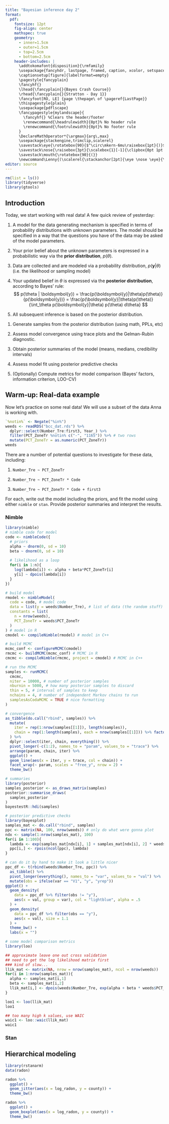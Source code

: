 ```yaml
---
title: "Bayesian inference day 2"
format:
  pdf:
    fontsize: 12pt
    fig-align: center
    mathspec: true
    geometry:
      - inner=1.5cm
      - outer=1.5cm
      - top=2.5cm
      - bottom=2.5cm
    header-includes: |
      \addtokomafont{disposition}{\rmfamily}
      \usepackage{fancyhdr, lastpage, framed, caption, xcolor, setspace, multirow, tabularray}
      \captionsetup[figure]{labelformat=empty}
      \pagestyle{fancyplain}
      \fancyhf{}
      \lhead{\fancyplain{}{Bayes Crash Course}}
      \rhead{\fancyplain{}{Stratton - Day 1}}
      \fancyfoot[RO, LE] {page \thepage\ of \pageref{LastPage}}
      \thispagestyle{plain}
      \usepackage{pdflscape}
      \fancypagestyle{mylandscape}{
        \fancyhf{} %Clears the header/footer
        \renewcommand{\headrulewidth}{0pt}% No header rule
        \renewcommand{\footrulewidth}{0pt}% No footer rule
      }
      \DeclareMathOperator*{\argmax}{arg\,max}
      \usepackage{stackengine,trimclip,scalerel}
      \savestack\eye{\rotatebox{90}{$^\circ\mkern-6mu\raisebox{1pt}{)}$}}
      \savestack\nose{\raisebox{3pt}{\scalebox{1}[-1]{\clipbox{0pt 1pt 0pt 0pt}{?}}}}
      \savestack\mouth{\rotatebox{90}{(}}
      \newcommand\Lenny{(\scalerel{\stackanchor[2pt]{\eye \nose \eye}{\mouth}}{)}}
editor: source
---
```


```r
rm(list = ls())
library(tidyverse)
library(gtools)
```

\vspace{-1in}

## Introduction

Today, we start working with real data! A few quick review of yesterday:

:::{.callout-note icon=false title="Bayesian statistical paradigm"}
1. A model for the data generating mechanism is specified in terms of probability distributions with unknown parameters. The model should be specified in a way that the questions you have of the data may be asked of the model parameters.

2. Your prior belief about the unknown parameters is expressed in a probabilistic way via the **prior distribution**, $p(\theta)$.

3. Data are collected and are modeled via a probability distribution, $p(\boldsymbol{y} | \theta)$ (i.e. the likelihood or sampling model)

4. Your updated belief in $\theta$ is expressed via the **posterior distribution**, according to Bayes' rule:
$$
p(\theta | \boldsymbol{y}) = \frac{p(\boldsymbol{y}|\theta)p(\theta)}{p(\boldsymbol{y})} = \frac{p(\boldsymbol{y}|\theta)p(\theta)}{\int_\theta p(\boldsymbol{y}|\theta) p(\theta) d\theta}
$$

5. All subsequent inference is based on the posterior distribution. 
:::

:::{.callout-note icon=false title="Bayesian data analysis"}
1. Generate samples from the posterior distribution (using math, PPLs, etc)

2. Assess model convergence using trace plots and the Gelman-Rubin diagnostic.

3. Obtain posterior summaries of the model (means, medians, credibility intervals)

4. Assess model fit using posterior predictive checks

5. (Optionally) Compute metrics for model comparison (Bayes' factors, information criterion, LOO-CV)
:::



\newpage

\begin{landscape}
\thispagestyle{mylandscape}

\definecolor{lg}{RGB}{245,246,246}
\begin{tblr}{
colspec=lccccc, hline{2},
row{2,3,6,7,11,12,15,16,19,20,23,24} = {bg=lg},
cell{2}{2}={r=2}{c}, cell{2}{4}={r=2}{c}, cell{2}{5}={r=2}{c}, cell{2}{6}={r=2}{c},
cell{4}{2}={r=2}{c}, cell{4}{4}={r=2}{c}, cell{4}{5}={r=2}{c}, cell{4}{6}={r=2}{c},
cell{6}{2}={r=2}{c}, cell{6}{4}={r=2}{c}, cell{6}{5}={r=2}{c}, cell{6}{6}={r=2}{c},
cell{8}{1}={r=3}{l}, cell{8}{4}={r=3}{c}, cell{8}{5}={r=3}{c}, cell{8}{6}={r=3}{c},
cell{11}{2}={r=2}{c}, cell{11}{4}={r=2}{c}, cell{11}{5}={r=2}{c}, cell{11}{6}={r=2}{c},
cell{13}{4}={r=2}{c}, cell{13}{5}={r=2}{c}, cell{13}{6}={r=2}{c},
cell{15}{2}={r=2}{c}, cell{15}{4}={r=2}{c}, cell{15}{5}={r=2}{c}, cell{15}{6}={r=2}{c},
cell{17}{2}={r=2}{c}, cell{17}{4}={r=2}{c}, cell{17}{5}={r=2}{c}, cell{17}{6}={r=2}{c},
cell{19}{2}={r=2}{c}, cell{19}{4}={r=2}{c}, cell{19}{5}={r=2}{c}, cell{19}{6}={r=2}{c},
cell{21}{2}={r=2}{c}, cell{21}{4}={r=2}{c}, cell{21}{5}={r=2}{c}, cell{21}{6}={r=2}{c},
cell{23}{2}={r=2}{c}, cell{23}{4}={r=2}{c}, cell{23}{5}={r=2}{c}, cell{23}{6}={r=2}{c},
}

\textbf{Distribution} & \textbf{Parameters} & \textbf{Probability function} & \textbf{Mean} & \textbf{Variance} & \textbf{MGF} \\

Bernoulli & $p \in [0, 1]$ & $f(x) = p^x(1-p)^{1-x}$; & $p$ & $p(1-p)$ & $pe^t + (1 - p)$ \\
$\text{Bern}(p)$ & 3-2 & $x \in \{0, 1\}$ & 3-4 & 3-5 & 3-6 \\

Binomial & $p \in [0, 1]$ & $f(x) = \binom{n}{x}p^x(1-p)^{n-x}$; & $np$ & $np(1-p)$ & $\left[pe^t + (1 - p) \right]^n$ \\
$\text{Bin}(p)$ & 5-2 & $x \in \{0, 1, ..., n\}$ & 5-4 & 5-5 & 5-6 \\

Geometric & $p \in [0, 1]$ & $f(x) = p(1 - p)^{x-1}$; & $\frac{1}{p}$ & $\frac{1 - p}{p^2}$ & $\frac{pe^t}{1 - (1 - p)e^t}$\\
$\text{Geom}(p)$ & 7-2 & $x \in \{1, 2, \dots \}$ & 7-4 & 7-5 & 7-6 \\

Hypergeometric & $ N \in \{0, 1, \dots\}$ & $f(x) = \frac{\binom{r}{x}\binom{N-r}{n-x}}{\binom{N}{n}}$; & $\frac{nr}{N}$ & $n \left( \frac{n}{r} \right) \left( \frac{N-r}{N} \right) \left( \frac{N-n}{N-1} \right)$ & Don't bother \\
9-1 & $r \in \{0, 1, \dots, N\}$ & $x \in \{0, 1, \dots, n\}$ if $n\leq r$, & 9-4 & 9-5 & 9-6 \\
10-1 & $n \in \{0, 1, \dots, N\}$ & $x \in \{0, 1, \dots, r\}$ if $n > r$ & 10-4 & 10-5 & 10-6 \\

Poisson & $\lambda > 0$ & $f(x) = \frac{e^{-\lambda}\lambda^x}{x!}$; & $\lambda$ & $\lambda$ & $\exp\left[\lambda(e^t - 1) \right]$ \\
$\text{Pois}(\lambda)$ & & $x \in \{0, 1, \dots\}$ & & & \\

Negative binomial & $r \in \{0, 1, \dots\}$ & $f(x) = \binom{x + r + 1}{x}p^r(1-p)^x$; & $\frac{r(1-p)}{p}$ & $\frac{r(1-p)}{p^2}$ & $\left(\frac{p}{1 - (1-p)e^t} \right)^r$ \\
$\text{NegBin}(r, p)$ & $p \in [0, 1]$ & $x \in \{0, 1, \dots\}$ & & & \\

Beta & $a, b > 0$ & $f(x) = \frac{\Gamma(a + b)}{\Gamma(a) \Gamma(b)} x^{a-1} (1-x)^{b-1}$; & $\frac{a}{a+b}$ & $\frac{ab}{(a + b)^2(a + b + 1)}$ & DNE \\
$\text{beta(a, b)}$ & & $x \in (0, 1)$ & & & \\

Chi-square & $\nu \in \{1, 2, \dots\}$ & $f(x) = \frac{1}{2^{\nu/2}\Gamma(\frac{\nu}{2})}x^{\frac{\nu}{2}-1}e^{-\frac{x}{2}}$; & $\nu$ & $2\nu$ & $(1-2t)^{-v/2}$ \\
$\chi^2_\nu$ & & $x > 0$ & & & \\

Exponential & $\lambda > 0$ & $f(x) = \lambda e^{-\lambda x}$; & $\frac{1}{\lambda}$ & $\frac{1}{\lambda^2}$ & $\frac{\lambda}{\lambda - t}$ \\
$\text{Exp}(\lambda)$ & & $x > 0$ & & & \\

Gamma & $\alpha, \beta > 0$ & $f(x) = \frac{\beta^\alpha}{\Gamma(\alpha)}x^{\alpha-1} e^{-\beta x}$; & $\frac{\alpha}{\beta}$ & $\frac{\alpha}{\beta^2}$ & $\left(1 - \frac{t}{\beta}\right)^{-\alpha}$ \\
$\text{Ga}(\alpha, \beta)$ & & $x > 0$ & & & \\

Normal & $\mu \in (-\infty, \infty)$ & $f(x) = \frac{1}{\sqrt{2\pi\sigma^2}} \exp \left\{-\frac{1}{2\sigma^2}\left(x - \mu\right)^2 \right\}$;  & $\mu$ & $\sigma^2$ & $\exp\left\{\mu t + \frac{t^2\sigma^2}{2}\right\}$ \\
$N(\mu, \sigma^2)$ & & $x \in (-\infty, \infty)$ & & & \\

Uniform & $\{\theta_1, \theta_2: \theta_1 < \theta_2\}$ & $f(x) = \frac{1}{\theta_2 - \theta_1}$;  & $\frac{1}{2}(\theta_1+\theta_2)$ & $\frac{1}{12}(\theta_2-\theta_1)^2$ & $\frac{e^{t\theta_2}-e^{t\theta_1}}{t(\theta_2 - \theta_1)}$ \\
$\text{Unif}(\theta_1, \theta_2)$ & & $\theta_1 \leq x \leq \theta_2$ & & & \\
\end{tblr}
\end{landscape}

\newpage

## Warm-up: Real-data example

Now let's practice on some real data! We will use a subset of the data Anna is working with. 

```r
`%notin%` <- Negate("%in%")
weeds <- readRDS("bcc_dat.rds") %>% 
  dplyr::select(Number_Tre:first3, Year_) %>%
  filter(PCT_ZoneTr %notin% c("-", "1165")) %>% # two rows
  mutate(PCT_ZoneTr = as.numeric(PCT_ZoneTr))
weeds
```

There are a number of potential questions to investigate for these data, including:

1. `Number_Tre ~ PCT_ZoneTr`

2. `Number_Tre ~ PCT_ZoneTr * Code`

3. `Number_Tre ~ PCT_ZoneTr * Code + first3`

For each, write out the model including the priors, and fit the model using either `nimble` or `stan`. Provide posterior summaries and interpret the results. 

### Nimble

```r
library(nimble)
# nimble code for model
code <- nimbleCode({
  # priors 
  alpha ~ dnorm(0, sd = 10)
  beta ~ dnorm(0, sd = 10)
  
  # likelihood as a loop
  for(i in 1:n){
    log(lambda[i]) <- alpha + beta*PCT_ZoneTr[i]
    y[i] ~ dpois(lambda[i])
  }
})

# build model
rmodel <- nimbleModel(
  code = code, # model code
  data = list(y = weeds$Number_Tre), # list of data (the random stuff)
  constants = list(
    n = nrow(weeds), 
    PCT_ZoneTr = weeds$PCT_ZoneTr
  )
) # model in R
cmodel <- compileNimble(rmodel) # model in C++

# build MCMC
mcmc_conf <- configureMCMC(cmodel)
rmcmc <- buildMCMC(mcmc_conf) # MCMC in R
cmcmc <- compileNimble(rmcmc, project = cmodel) # MCMC in C++

# run the MCMC
samples <- runMCMC(
  cmcmc,
  niter = 10000, # number of posterior samples
  nburnin = 5000, # how many posterior samples to discard
  thin = 5, # interval of samples to keep 
  nchains = 4, # number of independent Markov chains to run 
  samplesAsCodaMCMC = TRUE # nice formatting
)
```

```r
# convergence
as_tibble(do.call("rbind", samples)) %>% 
  mutate(
    iter = rep(1:nrow(samples[[1]]), length(samples)),
    chain = rep(1:length(samples), each = nrow(samples[[1]])) %>% factor(), 
  ) %>%
  dplyr::select(iter, chain, everything()) %>%
  pivot_longer(-c(1:2), names_to = "param", values_to = "trace") %>%
  arrange(param, chain, iter) %>%
  ggplot() + 
  geom_line(aes(x = iter, y = trace, col = chain)) +
  facet_wrap(~ param, scales = "free_y", nrow = 2) +
  theme_bw()

# summaries
library(posterior)
samples_posterior <- as_draws_matrix(samples)
posterior::summarise_draws(
  samples_posterior
)
bayestestR::hdi(samples) 
```

```r
# posterior predictive checks 
library(bayesplot)
samples_mat <- do.call("rbind", samples)
ppc <- matrix(NA, 100, nrow(weeds)) # only do what were gonna plot
ndx <- sample(1:nrow(samples_mat), 100)
for(i in 1:100){
  lambda <- exp(samples_mat[ndx[i], 1] + samples_mat[ndx[i], 2] * weeds$PCT_ZoneTr)
  ppc[i,] <- rpois(ncol(ppc), lambda)
}

# can do it by hand to make it look a little nicer
ppc_df <- t(rbind(weeds$Number_Tre, ppc)) %>%
  as_tibble() %>%
  pivot_longer(everything(), names_to = "var", values_to = "val") %>%
  mutate(obs = ifelse(var == "V1", "y", "yrep")) 
ggplot() + 
  geom_density(
    data = ppc_df %>% filter(obs != "y"),
    aes(x = val, group = var), col = "lightblue", alpha = .5
  ) +  
  geom_density(
    data = ppc_df %>% filter(obs == "y"),
    aes(x = val), size = 1.1
  ) + 
  theme_bw() +
  labs(x = "")
```

```r
# some model comparison metrics
library(loo)

## approximate leave one out cross validation
## need to get the log likelihood matrix first
### kind of slow...
llik_mat <- matrix(NA, nrow = nrow(samples_mat), ncol = nrow(weeds))
for(i in 1:nrow(samples_mat)){
  alpha <- samples_mat[i,1]
  beta <- samples_mat[i,2]
  llik_mat[i,] <- dpois(weeds$Number_Tre, exp(alpha + beta * weeds$PCT_ZoneTr), log = T)
}

loo1 <- loo(llik_mat)
loo1

## too many high k values, use WAIC
waic1 <- loo::waic(llik_mat)
waic1
```

### Stan


## Hierarchical modeling

```r
library(rstanarm)
data(radon)

radon %>%
  ggplot() + 
  geom_jitter(aes(x = log_radon, y = county)) +
  theme_bw()

radon %>%
  ggplot() + 
  geom_boxplot(aes(x = log_radon, y = county)) +
  theme_bw()
```





